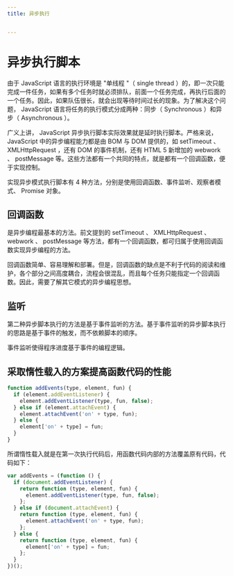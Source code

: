 ```yaml
---
title: 异步执行


---
```


# 异步执行脚本

由于 JavaScript 语言的执行环境是 "单线程 "（ single thread ）的，即一次只能完成一件任务，如果有多个任务时就必须排队，前面一个任务完成，再执行后面的一个任务。因此，如果队伍很长，就会出现等待时间过长的现象。为了解决这个问题， JavaScript 语言将任务的执行模式分成两种：同步（ Synchronous ）和异步（ Asynchronous ）。

广义上讲， JavaScript 异步执行脚本实际效果就是延时执行脚本。严格来说， JavaScript 中的异步编程能力都是由 BOM 与 DOM 提供的，如 setTimeout 、 XMLHttpRequest ，还有 DOM 的事件机制，还有 HTML 5 新增加的 webwork 、 postMessage 等。这些方法都有一个共同的特点，就是都有一个回调函数，便于实现控制。

实现异步模式执行脚本有 4 种方法，分别是使用回调函数、事件监听、观察者模式、 Promise 对象。

## 回调函数

是异步编程最基本的方法。前文提到的 setTimeout 、 XMLHttpRequest 、 webwork 、 postMessage 等方法，都有一个回调函数，都可归属于使用回调函数实现异步编程的方法。

回调函数简单、容易理解和部署。但是，回调函数的缺点是不利于代码的阅读和维护，各个部分之间高度耦合，流程会很混乱，而且每个任务只能指定一个回调函数。因此，需要了解其它模式的异步编程思想。

## 监听

第二种异步脚本执行的方法是基于事件监听的方法。基于事件监听的异步脚本执行的思路是基于事件的触发，而不依赖脚本的顺序。

事件监听使得程序进度基于事件的编程逻辑。

## 采取惰性载入的方案提高函数代码的性能

```js
function addEvents(type, element, fun) {
  if (element.addEventListener) {
    element.addEventListener(type, fun, false);
  } else if (element.attachEvent) {
    element.attachEvent('on' + type, fun);
  } else {
    element['on' + type] = fun;
  }
}
```

所谓惰性载入就是在第一次执行代码后，用函数代码内部的方法覆盖原有代码，代码如下：

```js
var addEvents = (function () {
  if (document.addEventListener) {
    return function (type, element, fun) {
      element.addEventListener(type, fun, false);
    };
  } else if (document.attachEvent) {
    return function (type, element, fun) {
      element.attachEvent('on' + type, fun);
    };
  } else {
    return function (type, element, fun) {
      element['on' + type] = fun;
    };
  }
})();
```

            